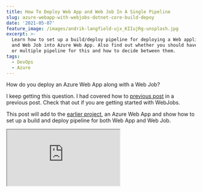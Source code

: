 ```yaml
---
title: How To Deploy Web App and Web Job In A Single Pipeline
slug: azure-webapp-with-webjobs-dotnet-core-build-depoy
date: '2021-05-07'
feature_image: /images/andrik-langfield-ujx_KIIujRg-unsplash.jpg
excerpt: >-
  Learn how to set up a build/deploy pipeline for deploying a Web application
  and Web Job into Azure Web App. Also find out whether you should have a single
  or multiple pipeline for this and how to decide between them.
tags:
  - DevOps
  - Azure
---
```

How do you deploy an Azure Web App along with a Web Job?

I keep getting this question. I had covered how to [previous post](/blog/azure-webjobs-dotnet-core-build-depoy/) in a previous post. Check that out if you are getting started with WebJobs.

This post will add to the [earlier project](https://rahulpnath.visualstudio.com/YouTube%20Samples/_git/WebJobs), an Azure Web App and show how to set up a build and deploy pipeline for both Web App and Web Job.

<iframe src="https://www.youtube.com/embed/LxoI71g1ffo" />

## Add a Web App

Let's add an [ASP NET Core React Single Page Application](https://youtu.be/mILRINbRiJM) to the WebJob project, using the Add New Project in Visual Studio.

The solution now has two projects:

-   **WebApExample -** React Single Page Application
-   **WebJobExample.WebJob -** Web Job Application (set up in this <BlogLink
  href="/blog/azure-webjobs-dotnet-core-build-depoy"
  title="How To Continuously Deploy Your .NET Core Azure WebJobs"
  description="New To Azure WebJobs? Learn how to get started and set up a build deploy pipeline in Azure DevOps."
  authorImage="/images/logo-512x512-24.png"
  authorName="Rahul Nath"
  authorTitle="Rahul Pulikkot Nath"
  featureImage="/images/devops_webjob.jpg"
/>)

![Web App with Web Job Visual Studio Solution Explorer](/images/web_app_with_web_job.jpg)

Let's push this up into [Azure DevOps repository](https://rahulpnath.visualstudio.com/YouTube%20Samples/_git/WebAppWithWebJobs), where we will set up the build and deploy pipeline.

## Setup Build Pipeline

Let's create a new Build Pipeline for this new repository. We already have an `azure-pipelines.yml` from the previous Web Jobs set up. All we need to do is add tasks to build the Web App project as well.

The WebJob `publish` task, has a specific folder structure (_App\_Data/jobs/continuous/YoutubeWebJob_) as the output folder. It is by convention, and Azure expects WebJobs to be in that folder structure in the web server (IIS). The build artifacts folder changes depending on whether the WebJob is continuous (_AppData/jobs/continuous_) or triggered (_App\_Data/jobs/triggered_).

The existing `publish` task uses a wildcard pattern to find the csproj file within the source repository. It was fine when it had only one project. Since now we have two project files, let's update that to be more specific to our WebJobs project file - `projects: '**/WebJobExample.WebJob.csproj'`

To publish the Web App project, we can add one more [DotNetCoreCLI task](https://docs.microsoft.com/en-us/azure/devops/pipelines/tasks/build/dotnet-core-cli?view=azure-devops) to the build pipeline (very similar to the publish task for WebJobs)

![Azure DevOps Build Pipeline Assistant to add new task](/images/web_app_with_web_job_publish_build_task.jpg)
```yaml
- task: DotNetCoreCLI@2
  inputs:
    command: 'publish'
    publishWebProjects: true
    arguments: '--output $(Build.BinariesDirectory)/publish_output'
    zipAfterPublish: false
    modifyOutputPath: false

```

The CLI task publishes the web project into the same output folder as that of the Web Jobs. It has zip package turned off since we zip it before publishing the artifact.

The entire `azure-pipelines.yml` file is [available here.](https://rahulpnath.visualstudio.com/YouTube%20Samples/_git/WebAppWithWebJobs?path=%2Fazure-pipelines.yml)

## Setup Release Pipeline

With the build artifact ready, let's release this to an Azure Web App.

### Create Resources

To keep things simple, I'll be manually creating the resources required to deploy the application manually.

However, I suggest setting up the resources through code. It is referred to as Infrastructure as Code (IaC). One way to implement Infrastructure as code for Azure solutions is to use Azure Resource Manager (ARM) Templates.

<iframe src="https://www.youtube.com/embed/3IRwtbGlshk" />

But for now, let's head off to Azure Portal and manually create the resources.

-   **Azure Web App** → To deploy the Web App and Web Job
-   **Storage Account** → Queue where Web Job is listening for messages.

As shown below, create the resources under a Resource Group. _A [Resource Group](https://docs.microsoft.com/en-us/azure/azure-resource-manager/management/manage-resource-groups-portal) is a container that holds related resources for an Azure solution._

![Azure Portal Resource Group with the associated resources](/images/web_app_with_web_job_resources_azure_portal.jpg)

### Create Pipeline

To create a new release pipeline under Pipelines → Releases, use the '_New Release Pipeline_' option.

It prompts you to select a template. Choose 'Azure App Service deployment', to deploy into an Azure App Service.

The template will automatically set up one stage with the required task to deploy the Azure Web App.

![Release Pipeline select artifact and create Stages](/images/web_app_with_web_job_release_pipeline_overview.jpg)

1.  Under the Artifacts section, select the Build Artifact that we created in the previous step.
2.  If you want the Release to be automatically triggered, use the icon on top of the Artifacts session and enable '_Continuous deployment trigger_'.
3.  Give the Pipeline an appropriate name.
4.  Select the Dev Stage to set up the Task

For the Dev Stage, select the Azure Web App instance created in the previous step.

The [appsettings.json](https://rahulpnath.visualstudio.com/YouTube%20Samples/_git/WebAppWithWebJobs?path=%2FWebJobExample.WebJob%2Fappsettings.json) file under WebJob project expects the `AzureWebJobsStorage` to be populated with a valid Storage Account connection string. To view and copy the connection string, navigate to [Access keys under the storage account](https://docs.microsoft.com/en-us/azure/storage/common/storage-account-keys-manage?tabs=azure-portal#view-account-access-keys).

The Variables section in the Release Pipeline helps manage Stage (or environment) specific variables in Azure DevOps. Add a key-value pair for the Scope (stage or environment), in this case, Dev.

To replace the variable value during Release, specify the `appsettings.json` file path under the 'File Transforms & Variable Substitution Options\` section for the 'Deploy Azure App Service Task'.

If you are new to Variables in Azure DevOps, check out the video below which explains it in detail.

<iframe src="https://www.youtube.com/embed/OFr6Vkw0mq8" />

When a release is created and deployed to an environment, it will replace the file with the key-value from Variables.

![Azure DevOps Release Varialbes](/images/web_app_with_web_job_release_variables.jpg)<BlogLink
  href="/blog/connect-net-core-to-azure-key-vault-in-ten-minutes/"
  title="Connect .Net Core To Azure Key Vault In Ten Minutes"
  description="Access secrets in Azure Key Vault from .Net Core and learn how to elegantly handle when rotating secrets."
  authorImage="/images/logo-512x512-24.png"
  authorName="Rahul Nath"
  authorTitle="Rahul Pulikkot Nath"
  featureImage="/images/pfx_security.jpg"
/>

The Task by default uses Zip Deploy unless explicitly specified under the 'Additional Deployment Options' section.

With [Zip Deploy](https://github.com/microsoft/azure-pipelines-tasks/blob/master/Tasks/AzureRmWebAppDeploymentV4/README.md#zip-deploy), it deploys the entire file contents to the wwwroot folder of the Azure App Service. It will overwrite all existing files.

![Azure App Service release pipeline task](/images/web_app_with_web_job_release_pipeline.jpg)

Save and Create a new Release!

We have successfully set up a build/release pipeline for a Web App with a Web Job.

Navigate the Azure App Service URL, and you can see the default React Single Page Application template application running. The Web Job is also successfully running, and you can view that under the Web Jobs section under the App Service in Azure Portal.

## Single Pipeline vs Multiple Pipeline

I often get asked whether to set up a single release pipeline or multiple pipelines to deploy a Web App and associated Web Job.

If the Web App and Web Job are usually deployed together and depend on each other, then I suggest keeping this in the same pipeline as we have seen above.

However, if the Web Job and the Web App are unrelated and changes are independent and need to be released independently, I suggest keeping them in different App Service.

Instead of deploying it under the same App Service as the Web App, you can create a new App Service. For Azure Web App, the pricing is at the [Azure App Service Plan](https://docs.microsoft.com/en-us/azure/app-service/overview-hosting-plans). You can create both the App Service under the same plan to save on cost. You can then create one [pipeline for Web App](https://youtu.be/SYhufaLn51w) and [previous post](/blog/azure-webjobs-dotnet-core-build-depoy/).

Keeping it separate avoids deploying into specific folders of the App Service (in this case, web app into _wwwroot_ and web jobs to the _AppData/jobs_). Any changes to the file will trigger a restart of the App Service instance. You could also consider making the Web Job an Azure Function in this case.

I hope this helps to successfully set up a build deploy pipeline for your Web App and Web Job!

Below are the DevOps links

**[Repository](https://rahulpnath.visualstudio.com/YouTube)**  
**[Build Pipeline](https://rahulpnath.visualstudio.com/YouTube)**  
**[Release Pipeline](https://rahulpnath.visualstudio.com/YouTube)**
